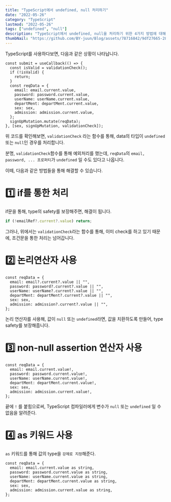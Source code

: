```yaml
---
title: "TypeScript에서 undefined, null 처리하기"
date: "2022-05-26"
category: "TypeScript"
lastmod: "2022-05-26"
tags: ["undefined", "null"]
description: "TypeScript에서 undefined, null을 처리하기 위한 4가지 방법에 대해 다룬 포스트입니다."
thumbNail: "https://github.com/BY-juun/Blog/assets/78716842/9df27665-2857-40cc-860f-7e3bcd1a333d"
---
```


TypeScript를 사용하다보면, 다음과 같은 상황이 나타납니다.

```tsx
const submit = useCallback(() => {
  const isValid = validationCheck();
  if (!isValid) {
    return;
  }
  const reqData = {
    email: email.current.value,
    password: password.current.value,
    userName: userName.current.value,
    departMent: departMent.current.value,
    sex: sex,
    admission: admission.current.value,
  };
  signUpMutation.mutate(reqData);
}, [sex, signUpMutation, validationCheck]);
```

위 코드를 확인해보면, `validationCheck` 라는 함수를 통해, data의 타입이 `undefined`또는 `null`인 경우를 처리합니다.

분명, `validationCheck`함수를 통해 예외처리를 했는데, `reqData`의 `email, password, ... 프로퍼티`가 `undefined` 일 수도 있다고 나옵니다.

이떼, 다음과 같은 방법들을 통해 해결할 수 있습니다.

# 1️⃣ if를 통한 처리

if문을 통해, type의 safety를 보장해주면, 해결이 됩니다.

```ts
if (!emailRef?.current?.value) return;
```

그러나, 위에서는 `validationCheck`라는 함수를 통해, 이미 check를 하고 있기 때문에, 조건문을 통한 처리는 넘어갑니다.

# 2️⃣ 논리연산자 사용

```tsx
const reqData = {
  email: email?.current?.value || "",
  password: password?.current?.value || "",
  userName: userName?.current?.value || "",
  departMent: departMent?.current?.value || "",
  sex: sex,
  admission: admission?.current?.value || "",
};
```

논리 연산자를 사용해, 값이 `null` 또는 `undefined`라면, 값을 치환하도록 만들어, type safety를 보장해줍니다.

# 3️⃣ non-null assertion 연산자 사용

```tsx
const reqData = {
  email: email.current.value!,
  password: password.current.value!,
  userName: userName.current.value!,
  departMent: departMent.current.value!,
  sex: sex,
  admission: admission.current.value!,
};
```

끝에 `!` 를 붙힘으로써, TypeScript 컴파일러에게 변수가 `null` 또는 `undefined` 일 수 없음을 알려준다.

# 4️⃣ as 키워드 사용

`as` 키워드를 통해 값의 type을 `강제로 지정`해준다.

```tsx
const reqData = {
  email: email.current.value as string,
  password: password.current.value as string,
  userName: userName.current.value as string,
  departMent: departMent.current.value as string,
  sex: sex,
  admission: admission.current.value as string,
};
```
